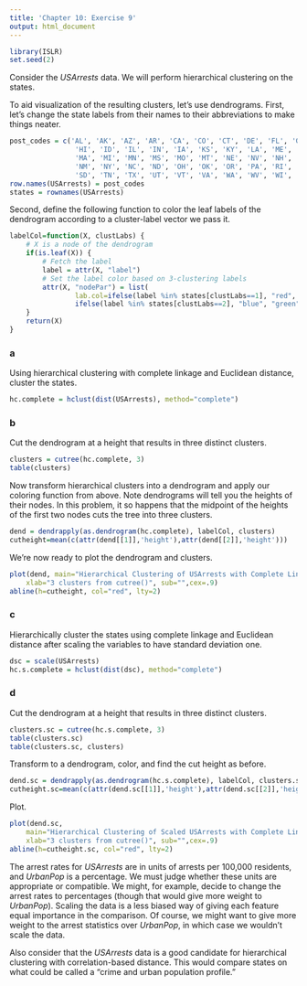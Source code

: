 ```yaml
---
title: 'Chapter 10: Exercise 9'
output: html_document
---
```


```r
library(ISLR)
set.seed(2)
```

Consider the $USArrests$ data. We will perform hierarchical clustering on the
states.

To aid visualization of the resulting clusters, let's use dendrograms. First,
let's change the state labels from their names to their abbreviations to make
things neater.

```r
post_codes = c('AL', 'AK', 'AZ', 'AR', 'CA', 'CO', 'CT', 'DE', 'FL', 'GA',
				'HI', 'ID', 'IL', 'IN', 'IA', 'KS', 'KY', 'LA', 'ME', 'MD',
				'MA', 'MI', 'MN', 'MS', 'MO', 'MT', 'NE', 'NV', 'NH', 'NJ',
				'NM', 'NY', 'NC', 'ND', 'OH', 'OK', 'OR', 'PA', 'RI', 'SC',
				'SD', 'TN', 'TX', 'UT', 'VT', 'VA', 'WA', 'WV', 'WI', 'WY')
row.names(USArrests) = post_codes
states = rownames(USArrests)
```

Second, define the following function to color the leaf labels of the dendrogram
according to a cluster-label vector we pass it.

```r
labelCol=function(X, clustLabs) {
	# X is a node of the dendrogram
	if(is.leaf(X)) {
		# Fetch the label
		label = attr(X, "label")
		# Set the label color based on 3-clustering labels
		attr(X, "nodePar") = list(
				lab.col=ifelse(label %in% states[clustLabs==1], "red",
				ifelse(label %in% states[clustLabs==2], "blue", "green")))
	}
	return(X)
}
```

### a

Using hierarchical clustering with complete linkage and Euclidean distance,
cluster the states.

```r
hc.complete = hclust(dist(USArrests), method="complete")
```

### b

Cut the dendrogram at a height that results in three distinct clusters. 

```r
clusters = cutree(hc.complete, 3)
table(clusters)
```

Now transform hierarchical clusters into a dendrogram and apply our coloring
function from above. Note dendrograms will tell you the heights of their nodes.
In this problem, it so happens that the midpoint of the heights of the first two
nodes cuts the tree into three clusters.

```r
dend = dendrapply(as.dendrogram(hc.complete), labelCol, clusters)
cutheight=mean(c(attr(dend[[1]],'height'),attr(dend[[2]],'height')))
```

We're now ready to plot the dendrogram and clusters.

```r
plot(dend, main="Hierarchical Clustering of USArrests with Complete Linkage",
	xlab="3 clusters from cutree()", sub="",cex=.9)
abline(h=cutheight, col="red", lty=2)
```

### c

Hierarchically cluster the states using complete linkage and Euclidean distance
after scaling the variables to have standard deviation one.

```r
dsc = scale(USArrests)
hc.s.complete = hclust(dist(dsc), method="complete")
```

### d

Cut the dendrogram at a height that results in three distinct clusters. 

```r
clusters.sc = cutree(hc.s.complete, 3)
table(clusters.sc)
table(clusters.sc, clusters)
```

Transform to a dendrogram, color, and find the cut height as before.

```r
dend.sc = dendrapply(as.dendrogram(hc.s.complete), labelCol, clusters.sc)
cutheight.sc=mean(c(attr(dend.sc[[1]],'height'),attr(dend.sc[[2]],'height')))
```

Plot.

```r
plot(dend.sc,
	main="Hierarchical Clustering of Scaled USArrests with Complete Linkage",
	xlab="3 clusters from cutree()", sub="",cex=.9)
abline(h=cutheight.sc, col="red", lty=2)
```

The arrest rates for $USArrests$ are in units of arrests per 100,000 residents,
and $UrbanPop$ is a percentage. We must judge whether these units are
appropriate or compatible. We might, for example, decide to change the arrest
rates to percentages (though that would give more weight to $UrbanPop$). Scaling
the data is a less biased way of giving each feature equal importance in the
comparison. Of course, we might want to give more weight to the arrest
statistics over $UrbanPop$, in which case we wouldn't scale the data.

Also consider that the $USArrests$ data is a good candidate for hierarchical
clustering with correlation-based distance. This would compare states on what
could be called a "crime and urban population profile."
